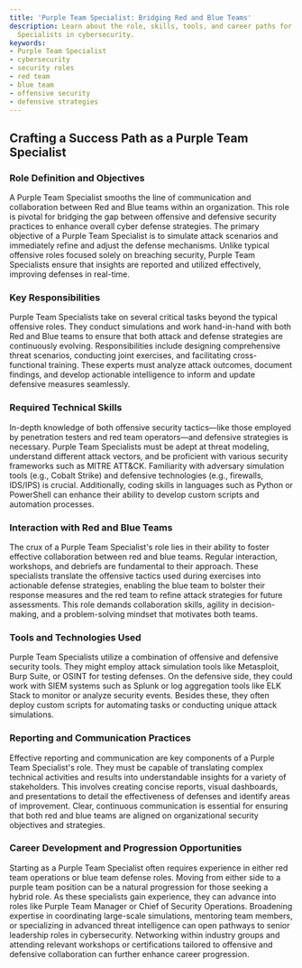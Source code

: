 ```yaml
---
title: 'Purple Team Specialist: Bridging Red and Blue Teams'
description: Learn about the role, skills, tools, and career paths for Purple Team
  Specialists in cybersecurity.
keywords:
- Purple Team Specialist
- cybersecurity
- security roles
- red team
- blue team
- offensive security
- defensive strategies
---
```


## Crafting a Success Path as a Purple Team Specialist

### Role Definition and Objectives

A Purple Team Specialist smooths the line of communication and collaboration between Red and Blue teams within an organization. This role is pivotal for bridging the gap between offensive and defensive security practices to enhance overall cyber defense strategies. The primary objective of a Purple Team Specialist is to simulate attack scenarios and immediately refine and adjust the defense mechanisms. Unlike typical offensive roles focused solely on breaching security, Purple Team Specialists ensure that insights are reported and utilized effectively, improving defenses in real-time.

### Key Responsibilities

Purple Team Specialists take on several critical tasks beyond the typical offensive roles. They conduct simulations and work hand-in-hand with both Red and Blue teams to ensure that both attack and defense strategies are continuously evolving. Responsibilities include designing comprehensive threat scenarios, conducting joint exercises, and facilitating cross-functional training. These experts must analyze attack outcomes, document findings, and develop actionable intelligence to inform and update defensive measures seamlessly. 

### Required Technical Skills

In-depth knowledge of both offensive security tactics—like those employed by penetration testers and red team operators—and defensive strategies is necessary. Purple Team Specialists must be adept at threat modeling, understand different attack vectors, and be proficient with various security frameworks such as MITRE ATT&CK. Familiarity with adversary simulation tools (e.g., Cobalt Strike) and defensive technologies (e.g., firewalls, IDS/IPS) is crucial. Additionally, coding skills in languages such as Python or PowerShell can enhance their ability to develop custom scripts and automation processes.

### Interaction with Red and Blue Teams

The crux of a Purple Team Specialist's role lies in their ability to foster effective collaboration between red and blue teams. Regular interaction, workshops, and debriefs are fundamental to their approach. These specialists translate the offensive tactics used during exercises into actionable defense strategies, enabling the blue team to bolster their response measures and the red team to refine attack strategies for future assessments. This role demands collaboration skills, agility in decision-making, and a problem-solving mindset that motivates both teams.

### Tools and Technologies Used

Purple Team Specialists utilize a combination of offensive and defensive security tools. They might employ attack simulation tools like Metasploit, Burp Suite, or OSINT for testing defenses. On the defensive side, they could work with SIEM systems such as Splunk or log aggregation tools like ELK Stack to monitor or analyze security events. Besides these, they often deploy custom scripts for automating tasks or conducting unique attack simulations.

### Reporting and Communication Practices

Effective reporting and communication are key components of a Purple Team Specialist's role. They must be capable of translating complex technical activities and results into understandable insights for a variety of stakeholders. This involves creating concise reports, visual dashboards, and presentations to detail the effectiveness of defenses and identify areas of improvement. Clear, continuous communication is essential for ensuring that both red and blue teams are aligned on organizational security objectives and strategies.

### Career Development and Progression Opportunities

Starting as a Purple Team Specialist often requires experience in either red team operations or blue team defense roles. Moving from either side to a purple team position can be a natural progression for those seeking a hybrid role. As these specialists gain experience, they can advance into roles like Purple Team Manager or Chief of Security Operations. Broadening expertise in coordinating large-scale simulations, mentoring team members, or specializing in advanced threat intelligence can open pathways to senior leadership roles in cybersecurity. Networking within industry groups and attending relevant workshops or certifications tailored to offensive and defensive collaboration can further enhance career progression.
